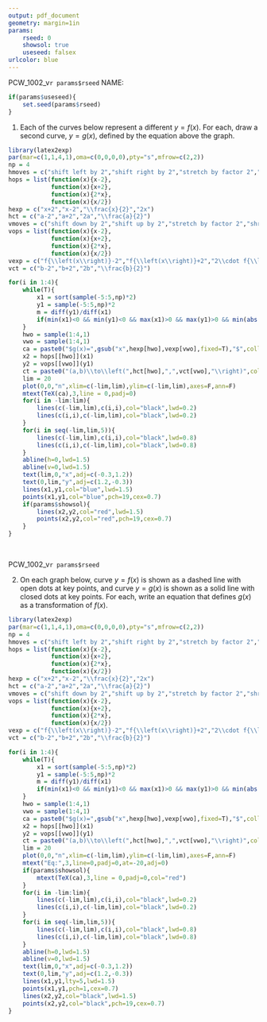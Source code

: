 ```yaml
---
output: pdf_document
geometry: margin=1in 
params:
    rseed: 0
    showsol: true
    useseed: falsex
urlcolor: blue
---
```



PCW_1002_v`r params$rseed` \hspace{1in} NAME: \vspace{5pt} \hrule

```r
if(params$useseed){
    set.seed(params$rseed)
}
```


1. Each of the curves below represent a different $y=f(x)$. For each, draw a second curve, $y=g(x)$, defined by the equation above the graph.

```r
library(latex2exp)
par(mar=c(1,1,4,1),oma=c(0,0,0,0),pty="s",mfrow=c(2,2))
np = 4
hmoves = c("shift left by 2","shift right by 2","stretch by factor 2","shrink by factor 2")
hops = list(function(x){x-2},
            function(x){x+2},
            function(x){2*x},
            function(x){x/2})
hexp = c("x+2","x-2","\\frac{x}{2}","2x")
hct = c("a-2","a+2","2a","\\frac{a}{2}")
vmoves = c("shift down by 2","shift up by 2","stretch by factor 2","shrink by factor 2")
vops = list(function(x){x-2},
            function(x){x+2},
            function(x){2*x},
            function(x){x/2})
vexp = c("f{\\left(x\\right)}-2","f{\\left(x\\right)}+2","2\\cdot f{\\left(x\\right)}","\\frac{f{\\left(x\\right)}}{2}")
vct = c("b-2","b+2","2b","\\frac{b}{2}")

for(i in 1:4){
    while(T){
        x1 = sort(sample(-5:5,np)*2)
        y1 = sample(-5:5,np)*2
        m = diff(y1)/diff(x1)
        if(min(x1)<0 && min(y1)<0 && max(x1)>0 && max(y1)>0 && min(abs(diff(m)))>0){break}
    }
    hwo = sample(1:4,1)
    vwo = sample(1:4,1)
    ca = paste0("$g(x)=",gsub("x",hexp[hwo],vexp[vwo],fixed=T),"$",collapse="")
    x2 = hops[[hwo]](x1)
    y2 = vops[[vwo]](y1)
    ct = paste0("(a,b)\\to\\left(",hct[hwo],",",vct[vwo],"\\right)",collapse="")
    lim = 20
    plot(0,0,"n",xlim=c(-lim,lim),ylim=c(-lim,lim),axes=F,ann=F)
    mtext(TeX(ca),3,line = 0,padj=0)
    for(i in -lim:lim){
        lines(c(-lim,lim),c(i,i),col="black",lwd=0.2)
        lines(c(i,i),c(-lim,lim),col="black",lwd=0.2)
    }
    for(i in seq(-lim,lim,5)){
        lines(c(-lim,lim),c(i,i),col="black",lwd=0.8)
        lines(c(i,i),c(-lim,lim),col="black",lwd=0.8)
    }
    abline(h=0,lwd=1.5)
    abline(v=0,lwd=1.5)
    text(lim,0,"x",adj=c(-0.3,1.2))
    text(0,lim,"y",adj=c(1.2,-0.3))
    lines(x1,y1,col="blue",lwd=1.5)
    points(x1,y1,col="blue",pch=19,cex=0.7)
    if(params$showsol){
        lines(x2,y2,col="red",lwd=1.5)
        points(x2,y2,col="red",pch=19,cex=0.7)
    }
}

```
\

\newpage

PCW_1002_v`r params$rseed` \vspace{5pt} \hrule

2. On each graph below, curve $y=f(x)$ is shown as a dashed line with open dots at key points, and curve $y=g(x)$ is shown as a solid line with closed dots at key points. For each, write an equation that defines $g(x)$ as a transformation of $f(x)$.

```r
library(latex2exp)
par(mar=c(1,1,4,1),oma=c(0,0,0,0),pty="s",mfrow=c(2,2))
np = 4
hmoves = c("shift left by 2","shift right by 2","stretch by factor 2","shrink by factor 2")
hops = list(function(x){x-2},
            function(x){x+2},
            function(x){2*x},
            function(x){x/2})
hexp = c("x+2","x-2","\\frac{x}{2}","2x")
hct = c("a-2","a+2","2a","\\frac{a}{2}")
vmoves = c("shift down by 2","shift up by 2","stretch by factor 2","shrink by factor 2")
vops = list(function(x){x-2},
            function(x){x+2},
            function(x){2*x},
            function(x){x/2})
vexp = c("f{\\left(x\\right)}-2","f{\\left(x\\right)}+2","2\\cdot f{\\left(x\\right)}","\\frac{f{\\left(x\\right)}}{2}")
vct = c("b-2","b+2","2b","\\frac{b}{2}")

for(i in 1:4){
    while(T){
        x1 = sort(sample(-5:5,np)*2)
        y1 = sample(-5:5,np)*2
        m = diff(y1)/diff(x1)
        if(min(x1)<0 && min(y1)<0 && max(x1)>0 && max(y1)>0 && min(abs(diff(m)))>0){break}
    }
    hwo = sample(1:4,1)
    vwo = sample(1:4,1)
    ca = paste0("$g(x)=",gsub("x",hexp[hwo],vexp[vwo],fixed=T),"$",collapse="")
    x2 = hops[[hwo]](x1)
    y2 = vops[[vwo]](y1)
    ct = paste0("(a,b)\\to\\left(",hct[hwo],",",vct[vwo],"\\right)",collapse="")
    lim = 20
    plot(0,0,"n",xlim=c(-lim,lim),ylim=c(-lim,lim),axes=F,ann=F)
    mtext("Eq:",3,line=0,padj=0,at=-20,adj=0)
    if(params$showsol){
        mtext(TeX(ca),3,line = 0,padj=0,col="red")
    }
    for(i in -lim:lim){
        lines(c(-lim,lim),c(i,i),col="black",lwd=0.2)
        lines(c(i,i),c(-lim,lim),col="black",lwd=0.2)
    }
    for(i in seq(-lim,lim,5)){
        lines(c(-lim,lim),c(i,i),col="black",lwd=0.8)
        lines(c(i,i),c(-lim,lim),col="black",lwd=0.8)
    }
    abline(h=0,lwd=1.5)
    abline(v=0,lwd=1.5)
    text(lim,0,"x",adj=c(-0.3,1.2))
    text(0,lim,"y",adj=c(1.2,-0.3))
    lines(x1,y1,lty=5,lwd=1.5)
    points(x1,y1,pch=1,cex=0.7)
    lines(x2,y2,col="black",lwd=1.5)
    points(x2,y2,col="black",pch=19,cex=0.7)
}

```




